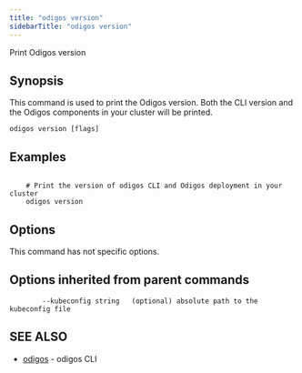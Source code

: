 ```yaml
---
title: "odigos version"
sidebarTitle: "odigos version"
---
```


Print Odigos version

## Synopsis

This command is used to print the Odigos version.
Both the CLI version and the Odigos components in your cluster will be printed.

```
odigos version [flags]
```

## Examples

```

    # Print the version of odigos CLI and Odigos deployment in your cluster
    odigos version

```

## Options

This command has not specific options.

## Options inherited from parent commands

```
        --kubeconfig string   (optional) absolute path to the kubeconfig file
```

## SEE ALSO

* [odigos](/cli/odigos)	 - odigos CLI

